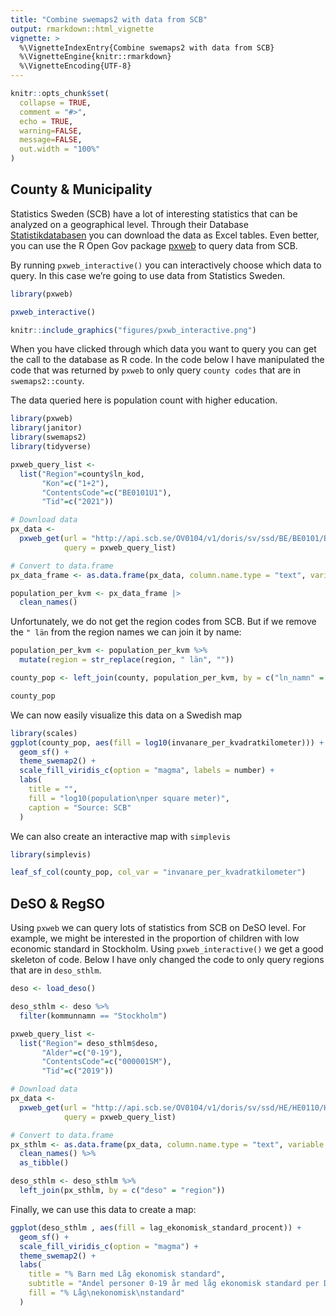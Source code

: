 ```yaml
---
title: "Combine swemaps2 with data from SCB"
output: rmarkdown::html_vignette
vignette: >
  %\VignetteIndexEntry{Combine swemaps2 with data from SCB}
  %\VignetteEngine{knitr::rmarkdown}
  %\VignetteEncoding{UTF-8}
---
```


```r
knitr::opts_chunk$set(
  collapse = TRUE,
  comment = "#>",
  echo = TRUE,
  warning=FALSE,
  message=FALSE,
  out.width = "100%"
)
```

## County & Municipality

Statistics Sweden (SCB) have a lot of interesting statistics that can be analyzed on a geographical level. Through their Database [Statistikdatabasen](http://www.statistikdatabasen.scb.se/pxweb/sv/ssd/) you can download the data as Excel tables. Even better, you can use the R Open Gov package [pxweb](http://ropengov.github.io/pxweb/) to query data from SCB.

By running `pxweb_interactive()` you can interactively choose which data to query. In this case we're going to use data from Statistics Sweden.

```r
library(pxweb)

pxweb_interactive()
```

```r
knitr::include_graphics("figures/pxwb_interactive.png")
```

When you have clicked through which data you want to query you can get the call to the database as R code. In the code below I have manipulated the code that was returned by `pxweb` to only query `county codes` that are in `swemaps2::county`.

The data queried here is population count with higher education.

```r
library(pxweb)
library(janitor)
library(swemaps2)
library(tidyverse)

pxweb_query_list <- 
  list("Region"=county$ln_kod,
       "Kon"=c("1+2"),
       "ContentsCode"=c("BE0101U1"),
       "Tid"=c("2021"))

# Download data 
px_data <- 
  pxweb_get(url = "http://api.scb.se/OV0104/v1/doris/sv/ssd/BE/BE0101/BE0101C/BefArealTathetKon",
            query = pxweb_query_list)

# Convert to data.frame 
px_data_frame <- as.data.frame(px_data, column.name.type = "text", variable.value.type = "text")

population_per_kvm <- px_data_frame |> 
  clean_names()
```

Unfortunately, we do not get the region codes from SCB. But if we remove the `" län` from the region names we can join it by name:

```r
population_per_kvm <- population_per_kvm %>% 
  mutate(region = str_replace(region, " län", "")) 

county_pop <- left_join(county, population_per_kvm, by = c("ln_namn" = "region"))

county_pop
```

We can now easily visualize this data on a Swedish map

```r
library(scales)
ggplot(county_pop, aes(fill = log10(invanare_per_kvadratkilometer))) +
  geom_sf() +
  theme_swemap2() +
  scale_fill_viridis_c(option = "magma", labels = number) +
  labs(
    title = "",
    fill = "log10(population\nper square meter)",
    caption = "Source: SCB"
  )
```

We can also create an interactive map with `simplevis` 

```r
library(simplevis)

leaf_sf_col(county_pop, col_var = "invanare_per_kvadratkilometer")
```

## DeSO & RegSO

Using `pxweb` we can query lots of statistics from SCB on DeSO level. For example, we might be interested in the proportion of children with low economic standard in Stockholm. Using `pxweb_interactive()` we get a good skeleton of code. Below I have only changed the code to only query regions that are in `deso_sthlm`.

```r
deso <- load_deso()

deso_sthlm <- deso %>% 
  filter(kommunnamn == "Stockholm")

pxweb_query_list <- 
  list("Region"= deso_sthlm$deso,
       "Alder"=c("0-19"),
       "ContentsCode"=c("000001SM"),
       "Tid"=c("2019"))

# Download data 
px_data <- 
  pxweb_get(url = "http://api.scb.se/OV0104/v1/doris/sv/ssd/HE/HE0110/HE0110I/Tab4InkDesoN1",
            query = pxweb_query_list)

# Convert to data.frame 
px_sthlm <- as.data.frame(px_data, column.name.type = "text", variable.value.type = "text") %>% 
  clean_names() %>% 
  as_tibble()

deso_sthlm <- deso_sthlm %>% 
  left_join(px_sthlm, by = c("deso" = "region"))
```

Finally, we can use this data to create a map:

```r
ggplot(deso_sthlm , aes(fill = lag_ekonomisk_standard_procent)) +
  geom_sf() +
  scale_fill_viridis_c(option = "magma") + 
  theme_swemap2() +
  labs(
    title = "% Barn med Låg ekonomisk standard",
    subtitle = "Andel personer 0-19 år med låg ekonomisk standard per Demografiskt statistikområde\ni Stockholm stad",
    fill = "% Låg\nekonomisk\nstandard"
  )
```






